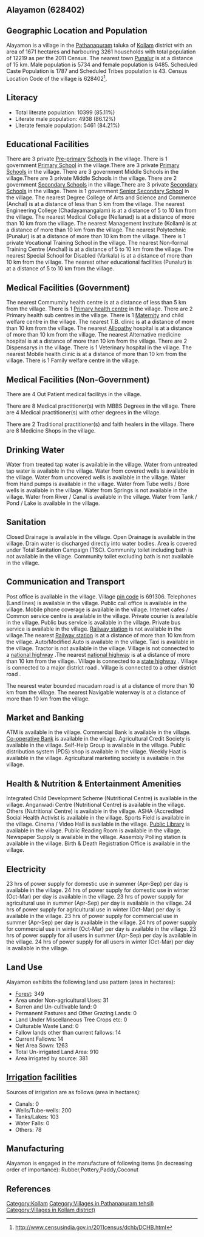 {{Infobox settlement
| name=Alayamon
| native_name=
| native_name_lang=
| other_name=
| nickname=
| settlement_type=Village
| image_skyline=
| image_alt=
| image_caption=
| pushpin_map=India Kerala
| pushpin_label_position=right
| pushpin_map_alt=
| pushpin_map_caption=Location in Kerala, India
| latd=
| latm=
| lats=
| latNS=
| longd=
| longm=
| longs=
| longEW=
| coordinates_display=inline,title
| subdivision_type=Country
| subdivision_name={{flag|India}}
| subdivision_type1=[[States and territories of India|State]]
| subdivision_name1=Kerala 
| subdivision_type2=[[List of districts of India|District]]
| subdivision_name2=Kollam
| subdivision_type3=Tahsil
| subdivision_name3=Pathanapuram
| website=
| established_title=<!-- Established -->
| established_date=
| founder=
| named_for=
| government_type=
| governing_body=
| unit_pref=Metric=
| area_footnotes=
| area_rank=
| area_total_km2=16.71
| elevation_footnotes=
| elevation_m=
| population_total=12219
| population_as_of=2011
| population_rank=
| population_density_km2=731
| population_demonym=
| population_footnotes=
| demographics_type1=Languages
| demographics1_title1=Official
| demographics1_info1=[[Malayalam language|Malayalam]]
| timezone1=[[Indian Standard Time|IST]]
| utc_offset1==+5:30
| postal_code_type=[[Postal Index Number|PIN]]
| postal_code=691306
| area_code_type=Telephone code
| area_code=
| registration_plate=
| blank1_name_sec1=Nearest city
| blank1_info_sec1=[[Punalur]]
| blank2_name_sec1=[[Human sex ratio|Sex ratio]]
| blank2_info_sec1=1130 [[male|♂]]/[[female|♀]]
| blank3_name_sec1=Literacy
| blank3_info_sec1=85.11%
| blank1_name_sec2=[[2011 Census of India|2011 census]] code
| blank1_info_sec2=628402
| footnotes=
}}

== Alayamon (628402) ==

== Geographic Location and Population ==

Alayamon is a village in the [[Pathanapuram]] taluka of [[Kollam]] district with an area of 1671 hectares and harbouring 3261 households with total population of 12219 as per the 2011 Census. The nearest town [[Punalur]] is at a distance of 15 km. Male population is 5734 and female population is 6485. Scheduled Caste Population is 1787 and Scheduled Tribes population is 43. Census Location Code of the village is 628402<ref>http://www.censusindia.gov.in/2011census/dchb/DCHB.html</ref>.


== Literacy ==  
* Total literate population: 10399 (85.11%)
* Literate male population: 4938 (86.12%)
* Literate female population: 5461 (84.21%)


== Educational Facilities ==  
There are 3 private [[Pre-primary]] [[School]]s in the village.
There is 1 government [[Primary School]] in the village.There are 3 private [[Primary School]]s in the village.
There are 3 government Middle Schools in the village.There are 3 private Middle Schools in the village.
There are 2 government [[Secondary School]]s in the village.There are 3 private [[Secondary School]]s in the village.
There is 1 government [[Senior Secondary School]] in the village.
The nearest Degree College of Arts and Science and Commerce (Anchal) is at a distance of less than 5 km from the village.
The nearest Engineering College (Chadayamangalam) is at a distance of 5 to 10 km from the village.
The nearest Medical College (Nellanad) is at a distance of more than 10 km from the village.
The nearest Management Institute (Kollam) is at a distance of more than 10 km from the village.
The nearest Polytechnic (Punalur) is at a distance of more than 10 km from the village.
There is 1 private Vocational Training School in the village.
The nearest Non-formal Training Centre (Anchal) is at a distance of 5 to 10 km from the village.
The nearest Special School for Disabled (Varkala) is at a distance of more than 10 km from the village.
The nearest other educational facilities (Punalur) is at a distance of 5 to 10 km from the village.


== Medical Facilities (Government) ==
The nearest Commumity health centre is at a distance of less than 5 km from the village.
There is 1 [[Primary health centre]] in the village.
There are 2 Primary health sub centres in the village.
There is 1 [[Maternity]] and child welfare centre in the village.
The nearest T.B. clinic is at a distance of more than 10 km from the village.
The nearest [[Allopathy]] hospital is at a distance of more than 10 km from the village.
The nearest Alternative medicine hospital is at a distance of more than 10 km from the village.
There are 2 Dispensarys in the village.
There is 1 Veterinary hospital in the village.
The nearest Mobile health clinic is at a distance of more than 10 km from the village.
There is 1 Family welfare centre in the village.


== Medical Facilities (Non-Government) ==
There are 4 Out Patient medical facilitys in the village.


There are 8 Medical practitioner(s) with MBBS Degrees in the village.
There are 4 Medical practitioner(s) with other degrees in the village.

There are 2 Traditional practitioner(s) and faith healers in the village.
There are 8 Medicine Shops in the village.



== Drinking Water ==
Water from treated tap water is available in the village.
Water from untreated tap water is available in the village.
Water from covered wells is available in the village.
Water from uncovered wells is available in the village.
Water from Hand pumps is available in the village.
Water from Tube wells / Bore wells is available in the village.
Water from Springs is not available in the village.
Water from River / Canal is available in the village.
Water from Tank / Pond / Lake is available in the village.


== Sanitation ==
Closed Drainage is available in the village.
Open Drainage is available in the village.
Drain water is discharged directly into water bodies.
Area is covered under Total Sanitation Campaign (TSC).
Community toilet including bath is not available in the village.
Community toilet excluding bath is not available in the village.


== Communication and Transport ==
Post office is available in the village.
Village [[pin code]] is 691306.
Telephones (Land lines) is available in the village.
Public call office is available in the village.
Mobile phone coverage is available in the village.
Internet cafes / Common service centre is available in the village.
Private courier is available in the village.
Public bus service is available in the village.
Private bus service is available in the village.
[[Railway station]] is not available in the village.The nearest [[Railway station]] is at a distance of more than 10 km from the village.
Auto/Modified Auto is available in the village.
Taxi is available in the village.
Tractor is not available in the village.
Village is not connected to a [[national highway]] .The nearest [[national highway]] is at a distance of more than 10 km from the village..
Village is connected to a [[state highway]]  .
Village is connected to a major district road    .
Village is connected to a other district road  .


The nearest water bounded macadam road is at a distance of more than 10 km from the village.
The nearest Navigable waterway is at a distance of more than 10 km from the village.



== Market and Banking ==
ATM is available in the village.
Commercial Bank is available in the village.
[[Co-operative Bank]] is available in the village.
Agricultural Credit Society is available in the village.
Self-Help Group is available in the village.
Public distribution system (PDS) shop is available in the village.
Weekly Haat is available in the village.
Agricultural marketing society is available in the village.


== Health & Nutrition & Entertainment Amenities ==
Integrated Child Development Scheme (Nutritional Centre) is available in the village.
Anganwadi Centre (Nutritional Centre) is available in the village.
Others (Nutritional Centre) is available in the village.
ASHA (Accredited Social Health Activist is available in the village.
Sports Field is available in the village.
Cinema / Video Hall is available in the village.
[[Public Library]] is available in the village.
Public Reading Room is available in the village.
Newspaper Supply is available in the village.
Assembly Polling station is available in the village.
Birth & Death Registration Office is available in the village.


== Electricity ==
23 hrs of power supply for domestic use in summer (Apr-Sep) per day is available in the village.
24 hrs of power supply for domestic use in winter (Oct-Mar) per day is available in the village.
23 hrs of power supply for agricultural use in summer (Apr-Sep) per day is available in the village.
24 hrs of power supply for agricultural use in winter (Oct-Mar) per day is available in the village.
23 hrs of power supply for commercial use in summer (Apr-Sep) per day is available in the village.
24 hrs of power supply for commercial use in winter (Oct-Mar) per day is available in the village.
23 hrs of power supply for all users in summer (Apr-Sep) per day is available in the village.
24 hrs of power supply for all users in winter (Oct-Mar) per day is available in the village.


== Land Use ==
Alayamon exhibits the following land use pattern (area in hectares):
* [[Forest]]: 349
* Area under Non-agricultural Uses: 31
* Barren and Un-cultivable land: 0
* Permanent Pastures and Other Grazing Lands: 0
* Land Under Miscellaneous Tree Crops etc: 0
* Culturable Waste Land: 0
* Fallow lands other than current fallows: 14
* Current Fallows: 14
* Net Area Sown: 1263
* Total Un-irrigated Land Area: 910
* Area irrigated by source: 381


== [[Irrigation]] facilities ==
Sources of irrigation are as follows (area in hectares):
* Canals: 0
* Wells/Tube-wells: 200
* Tanks/Lakes: 103
* Water Falls: 0
* Others: 78


== Manufacturing ==
Alayamon is engaged in the manufacture of following items (in decreasing order of importance): Rubber,Pottery,Paddy,Coconut


[[Category:Kollam]]
[[Category:Villages in Pathanapuram tehsil)]]
[[Category:Villages in Kollam district)]]


== References ==
{{Reflist}}


